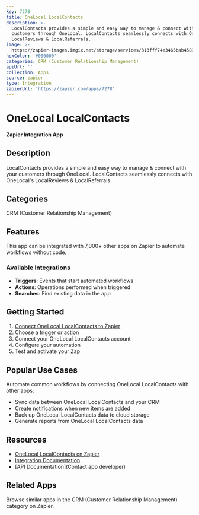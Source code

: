 ```yaml
---
key: 7278
title: OneLocal LocalContacts
description: >-
  LocalContacts provides a simple and easy way to manage & connect with your
  customers through OneLocal. LocalContacts seamlessly connects with OneLocal's
  LocalReviews & LocalReferrals.
image: >-
  https://zapier-images.imgix.net/storage/services/313fff74e3465bab45897f37ba7d3106_4.png?auto=format%2Ccompress&ixlib=python-3.0.0&q=50
hexColor: '#000000'
categories: CRM (Customer Relationship Management)
apiUrl: ''
collection: Apps
source: zapier
type: Integration
zapierUrl: 'https://zapier.com/apps/7278'
---
```

# OneLocal LocalContacts

**Zapier Integration App**

## Description

LocalContacts provides a simple and easy way to manage & connect with your customers through OneLocal. LocalContacts seamlessly connects with OneLocal's LocalReviews & LocalReferrals.

## Categories

CRM (Customer Relationship Management)

## Features

This app can be integrated with 7,000+ other apps on Zapier to automate workflows without code.

### Available Integrations

- **Triggers**: Events that start automated workflows
- **Actions**: Operations performed when triggered
- **Searches**: Find existing data in the app

## Getting Started

1. [Connect OneLocal LocalContacts to Zapier](https://zapier.com/apps/7278)
2. Choose a trigger or action
3. Connect your OneLocal LocalContacts account
4. Configure your automation
5. Test and activate your Zap

## Popular Use Cases

Automate common workflows by connecting OneLocal LocalContacts with other apps:

- Sync data between OneLocal LocalContacts and your CRM
- Create notifications when new items are added
- Back up OneLocal LocalContacts data to cloud storage
- Generate reports from OneLocal LocalContacts data

## Resources

- [OneLocal LocalContacts on Zapier](https://zapier.com/apps/7278)
- [Integration Documentation](https://zapier.com/apps/7278/integrations)
- [API Documentation](Contact app developer)

## Related Apps

Browse similar apps in the CRM (Customer Relationship Management) category on Zapier.
